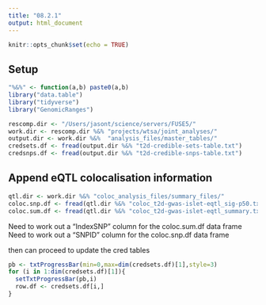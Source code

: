 ```yaml
---
title: "08.2.1"
output: html_document
---
```


```r
knitr::opts_chunk$set(echo = TRUE)
```

## Setup 

```r
"%&%" <- function(a,b) paste0(a,b)
library("data.table")
library("tidyverse")
library("GenomicRanges")

rescomp.dir <- "/Users/jasont/science/servers/FUSE5/"
work.dir <- rescomp.dir %&% "projects/wtsa/joint_analyses/"
output.dir <- work.dir %&%  "analysis_files/master_tables/"
credsets.df <- fread(output.dir %&% "t2d-credible-sets-table.txt")
credsnps.df <- fread(output.dir %&% "t2d-credible-snps-table.txt")
```


## Append eQTL colocalisation information 

```r
qtl.dir <- work.dir %&% "coloc_analysis_files/summary_files/"
coloc.snp.df <- fread(qtl.dir %&% "coloc_t2d-gwas-islet-eqtl_sig-p50.txt")
coloc.sum.df <- fread(qtl.dir %&% "coloc_t2d-gwas-islet-eqtl_summary.txt")

```

Need to work out a "IndexSNP" column for the coloc.sum.df data frame 
Need to work out a "SNPID" column for the coloc.snp.df data frame 

then can proceed to update the cred tables 

```r

pb <- txtProgressBar(min=0,max=dim(credsets.df)[1],style=3)
for (i in 1:dim(credsets.df)[1]){
  setTxtProgressBar(pb,i)
  row.df <- credsets.df[i,]
}

```

